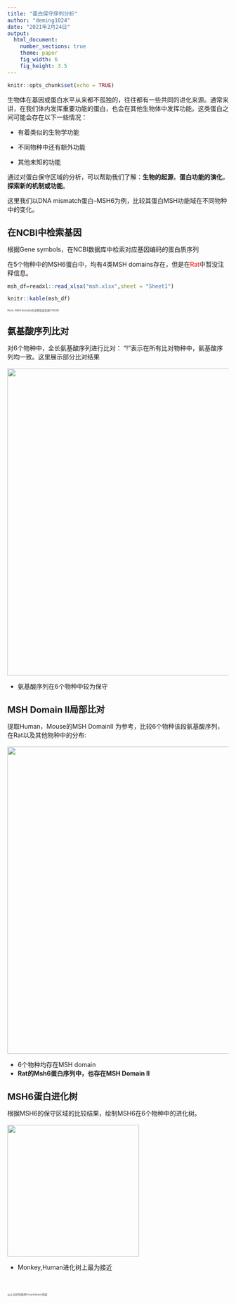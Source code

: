 ```yaml
---
title: "蛋白保守序列分析"
author: "deming1024"
date: "2021年2月24日"
output: 
  html_document:
    number_sections: true
    theme: paper
    fig_width: 6
    fig_height: 3.5
---
```

<style type="text/css">
title{
  text-align:center;
  font-size:20pt;
}
#header{
text-align:center;
font-size:20pt;
}
h1{
  font-size:15pt;
}

</style>


```r
knitr::opts_chunk$set(echo = TRUE)
```

生物体在基因或蛋白水平从来都不孤独的，往往都有一些共同的进化来源。通常来讲，在我们体内发挥重要功能的蛋白，也会在其他生物体中发挥功能。这类蛋白之间可能会存在以下一些情况：

+ 有着类似的生物学功能

+ 不同物种中还有额外功能

+ 其他未知的功能

通过对蛋白保守区域的分析，可以帮助我们了解：**生物的起源**，**蛋白功能的演化**，**探索新的机制或功能**。

这里我们以DNA mismatch蛋白--MSH6为例，比较其蛋白MSH功能域在不同物种中的变化。

# 在NCBI中检索基因

根据Gene symbols，在NCBI数据库中检索对应基因编码的蛋白质序列

在5个物种中的MSH6蛋白中，均有4类MSH domains存在，但是在<font style="color:red">Rat</font>中暂没注释信息。
```r
msh_df=readxl::read_xlsx("msh.xlsx",sheet = "Sheet1")

knitr::kable(msh_df)
```

<strong style="font-size:6;color:grey">Note: MSH domain的注释信息来源于NCBI</strong>


# 氨基酸序列比对
对6个物种中，全长氨基酸序列进行比对：
“!”表示在所有比对物种中，氨基酸序列均一致。这里展示部分比对结果
<br></br>
<img src="./figures/fig1.png" style="width:700px"></img>

+ 氨基酸序列在6个物种中较为保守


# MSH Domain II局部比对
提取Human，Mouse的MSH DomainII 为参考，比较6个物种该段氨基酸序列，在Rat以及其他物种中的分布:
<br></br>
<img src="./figures/fig2.png" style="width:700px"></img>

+ 6个物种均存在MSH domain
+ <strong>Rat的Msh6蛋白序列中，也存在MSH Domain II</strong>


# MSH6蛋白进化树
根据MSH6的保守区域的比较结果，绘制MSH6在6个物种中的进化树。
<br></br>
<img src="./figures/fig3.png" style="height:300px"></img>

+ Monkey,Human进化树上最为接近

<br></br>
<strong style="font-size:6;color:grey">以上分析均采用R markdown完成</strong>
